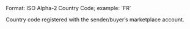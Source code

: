 <ResponseField name="sender_country_code" type="string">
Format: ISO Alpha-2 Country Code; example: `FR` 

Country code registered with the sender/buyer’s marketplace account.
</ResponseField>
